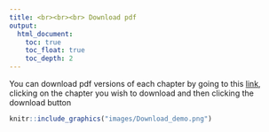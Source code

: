 ---
title: <br><br><br> Download pdf
output:
  html_document:
    toc: true
    toc_float: true
    toc_depth: 2
---

You can download pdf versions of each chapter by going to this [link](https://github.com/RosieA1/UncertaintyWeb/tree/master/PDF_chapters), clicking on the chapter you wish to download and then clicking the download button

```{r fig.align="center", echo=FALSE, out.width='100%'}

knitr::include_graphics("images/Download_demo.png")

```
